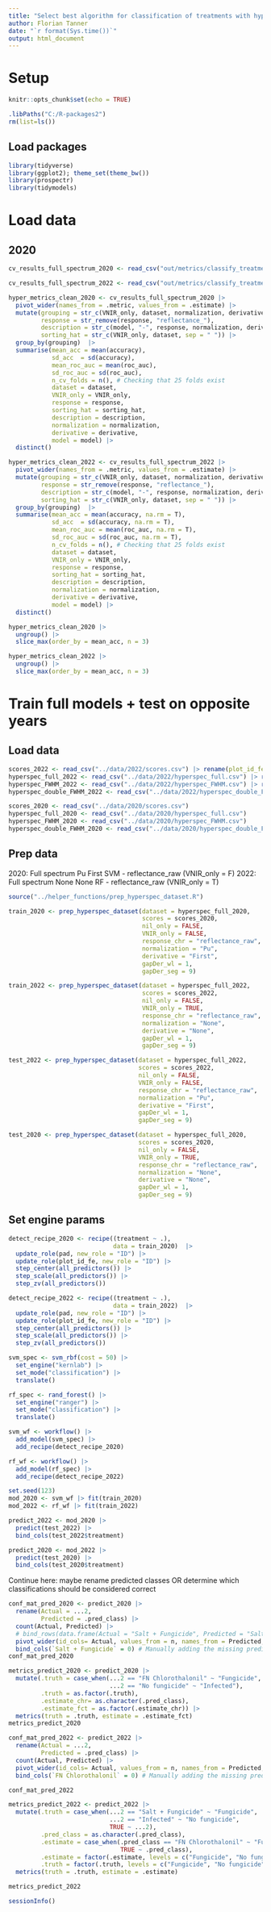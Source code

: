 ```yaml
---
title: "Select best algorithm for classification of treatments with hyperspectral data"
author: Florian Tanner
date: "`r format(Sys.time())`"
output: html_document
---
```


# Setup

```r
knitr::opts_chunk$set(echo = TRUE)
```

```r
.libPaths("C:/R-packages2")
rm(list=ls())
```

## Load packages

```r
library(tidyverse)
library(ggplot2); theme_set(theme_bw())
library(prospectr)
library(tidymodels)
```

# Load data

## 2020

```r
cv_results_full_spectrum_2020 <- read_csv("out/metrics/classify_treatment_hyperspec_2020_5fcv_5rep_seed123.csv")

cv_results_full_spectrum_2022 <- read_csv("out/metrics/classify_treatment_hyperspec_2022_5fcv_5rep_seed123.csv")
```

```r
hyper_metrics_clean_2020 <- cv_results_full_spectrum_2020 |>
  pivot_wider(names_from = .metric, values_from = .estimate) |> 
  mutate(grouping = str_c(VNIR_only, dataset, normalization, derivative, model, "-", response, sep = " "),
         response = str_remove(response, "reflectance_"),
         description = str_c(model, "-", response, normalization, derivative, sep = " "),
         sorting_hat = str_c(VNIR_only, dataset, sep = " ")) |>
  group_by(grouping)  |>
  summarise(mean_acc = mean(accuracy),
            sd_acc  = sd(accuracy),
            mean_roc_auc = mean(roc_auc),
            sd_roc_auc = sd(roc_auc),
            n_cv_folds = n(), # Checking that 25 folds exist
            dataset = dataset,
            VNIR_only = VNIR_only,
            response = response,
            sorting_hat = sorting_hat,
            description = description,
            normalization = normalization, 
            derivative = derivative,
            model = model) |>
  distinct() 
```

```r
hyper_metrics_clean_2022 <- cv_results_full_spectrum_2022 |>
  pivot_wider(names_from = .metric, values_from = .estimate) |> 
  mutate(grouping = str_c(VNIR_only, dataset, normalization, derivative, model, "-", response, sep = " "),
         response = str_remove(response, "reflectance_"),
         description = str_c(model, "-", response, normalization, derivative, sep = " "),
         sorting_hat = str_c(VNIR_only, dataset, sep = " ")) |>
  group_by(grouping)  |>
  summarise(mean_acc = mean(accuracy, na.rm = T),
            sd_acc  = sd(accuracy, na.rm = T),
            mean_roc_auc = mean(roc_auc, na.rm = T),
            sd_roc_auc = sd(roc_auc, na.rm = T),
            n_cv_folds = n(), # Checking that 25 folds exist
            dataset = dataset,
            VNIR_only = VNIR_only,
            response = response,
            sorting_hat = sorting_hat,
            description = description,
            normalization = normalization, 
            derivative = derivative,
            model = model) |>
  distinct() 
```
```r
hyper_metrics_clean_2020 |> 
  ungroup() |> 
  slice_max(order_by = mean_acc, n = 3)
```

```r
hyper_metrics_clean_2022 |> 
  ungroup() |> 
  slice_max(order_by = mean_acc, n = 3)
```

# Train full models + test on opposite years

## Load data

```r
scores_2022 <- read_csv("../data/2022/scores.csv") |> rename(plot_id_fe = tray_id)
hyperspec_full_2022 <- read_csv("../data/2022/hyperspec_full.csv") |> rename(plot_id_fe = tray_id)
hyperspec_FWHM_2022 <- read_csv("../data/2022/hyperspec_FWHM.csv") |> rename(plot_id_fe = tray_id)
hyperspec_double_FWHM_2022 <- read_csv("../data/2022/hyperspec_double_FWHM.csv") |> rename(plot_id_fe = tray_id)
```

```r
scores_2020 <- read_csv("../data/2020/scores.csv")
hyperspec_full_2020 <- read_csv("../data/2020/hyperspec_full.csv")
hyperspec_FWHM_2020 <- read_csv("../data/2020/hyperspec_FWHM.csv")
hyperspec_double_FWHM_2020 <- read_csv("../data/2020/hyperspec_double_FWHM.csv")
```

## Prep data
2020: Full spectrum Pu First SVM - reflectance_raw	(VNIR_only = F)
2022: Full spectrum None None RF - reflectance_raw (VNIR_only = T)


```r
source("../helper_functions/prep_hyperspec_dataset.R")

train_2020 <- prep_hyperspec_dataset(dataset = hyperspec_full_2020,
                                     scores = scores_2020,
                                     nil_only = FALSE,
                                     VNIR_only = FALSE,
                                     response_chr = "reflectance_raw",
                                     normalization = "Pu",
                                     derivative = "First",
                                     gapDer_wl = 1,
                                     gapDer_seg = 9)

train_2022 <- prep_hyperspec_dataset(dataset = hyperspec_full_2022,
                                     scores = scores_2022,
                                     nil_only = FALSE,
                                     VNIR_only = TRUE,
                                     response_chr = "reflectance_raw",
                                     normalization = "None",
                                     derivative = "None",
                                     gapDer_wl = 1,
                                     gapDer_seg = 9)
```

```r
test_2022 <- prep_hyperspec_dataset(dataset = hyperspec_full_2022,
                                    scores = scores_2022,
                                    nil_only = FALSE,
                                    VNIR_only = FALSE,
                                    response_chr = "reflectance_raw",
                                    normalization = "Pu",
                                    derivative = "First",
                                    gapDer_wl = 1,
                                    gapDer_seg = 9)

test_2020 <- prep_hyperspec_dataset(dataset = hyperspec_full_2020,
                                    scores = scores_2020,
                                    nil_only = FALSE,
                                    VNIR_only = TRUE,
                                    response_chr = "reflectance_raw",
                                    normalization = "None",
                                    derivative = "None",
                                    gapDer_wl = 1,
                                    gapDer_seg = 9)
```

## Set engine params

```r
detect_recipe_2020 <- recipe((treatment ~ .), 
                             data = train_2020)  |>
  update_role(pad, new_role = "ID") |> 
  update_role(plot_id_fe, new_role = "ID") |> 
  step_center(all_predictors()) |>
  step_scale(all_predictors()) |>
  step_zv(all_predictors())

detect_recipe_2022 <- recipe((treatment ~ .), 
                             data = train_2022)  |>
  update_role(pad, new_role = "ID") |> 
  update_role(plot_id_fe, new_role = "ID") |> 
  step_center(all_predictors()) |>
  step_scale(all_predictors()) |>
  step_zv(all_predictors())

svm_spec <- svm_rbf(cost = 50) |>
  set_engine("kernlab") |>
  set_mode("classification") |>
  translate()

rf_spec <- rand_forest() |>
  set_engine("ranger") |>
  set_mode("classification") |>
  translate()

svm_wf <- workflow() |>
  add_model(svm_spec) |>
  add_recipe(detect_recipe_2020)

rf_wf <- workflow() |>
  add_model(rf_spec) |>
  add_recipe(detect_recipe_2022)
```


```r
set.seed(123)
mod_2020 <- svm_wf |> fit(train_2020)
mod_2022 <- rf_wf |> fit(train_2022)
```

```r
predict_2022 <- mod_2020 |> 
  predict(test_2022) |> 
  bind_cols(test_2022$treatment)

predict_2020 <- mod_2022 |> 
  predict(test_2020) |>
  bind_cols(test_2020$treatment)

```



Continue here: maybe rename predicted classes OR determine which classifications should be considered correct


```r
conf_mat_pred_2020 <- predict_2020 |>
  rename(Actual = ...2, 
         Predicted = .pred_class) |> 
  count(Actual, Predicted) |> 
  # bind_rows(data.frame(Actual = "Salt + Fungicide", Predicted = "Salt + Fungicide", n = 0)) |> 
  pivot_wider(id_cols= Actual, values_from = n, names_from = Predicted, values_fill = 0) |> 
  bind_cols(`Salt + Fungicide` = 0) # Manually adding the missing prediction class
conf_mat_pred_2020
```

```r
metrics_predict_2020 <- predict_2020 |> 
  mutate(.truth = case_when(...2 == "FN Chlorothalonil" ~ "Fungicide", 
                            ...2 == "No fungicide" ~ "Infected"),
         .truth = as.factor(.truth),
         .estimate_chr= as.character(.pred_class),
         .estimate_fct = as.factor(.estimate_chr)) |> 
  metrics(truth = .truth, estimate = .estimate_fct)
metrics_predict_2020
```

```r
conf_mat_pred_2022 <- predict_2022 |>
  rename(Actual = ...2, 
         Predicted = .pred_class) |> 
  count(Actual, Predicted) |>
  pivot_wider(id_cols= Actual, values_from = n, names_from = Predicted, values_fill = 0) |> 
  bind_cols(`FN Chlorothalonil` = 0) # Manually adding the missing prediction class

conf_mat_pred_2022
```

```r
metrics_predict_2022 <- predict_2022 |> 
  mutate(.truth = case_when(...2 == "Salt + Fungicide" ~ "Fungicide",
                            ...2 == "Infected" ~ "No fungicide",
                            TRUE ~ ...2),
         .pred_class = as.character(.pred_class),
         .estimate = case_when(.pred_class == "FN Chlorothalonil" ~ "Fungicide",
                               TRUE ~ .pred_class),
         .estimate = factor(.estimate, levels = c("Fungicide", "No fungicide")),
         .truth = factor(.truth, levels = c("Fungicide", "No fungicide"))) |> 
  metrics(truth = .truth, estimate = .estimate)

metrics_predict_2022
```


```r
sessionInfo()
```
